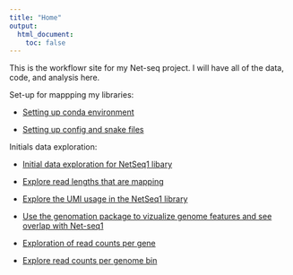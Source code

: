 ```yaml
---
title: "Home"
output:
  html_document:
    toc: false
---
```


This is the workflowr site for my Net-seq project. I will have all of the data, code, and analysis here.  


Set-up for mappping my libraries:  

* [Setting up conda environment](conda.environment.html)  

* [Setting up config and snake files](config.snake.setup.html)  


Initials data exploration:  

* [Initial data exploration for NetSeq1 libary](initial.data.exploration.html)  

* [Explore read lengths that are mapping](map_stats_from_bam.html)  

* [Explore the UMI usage in the NetSeq1 library](explore_umi_usage.html)  

* [Use the genomation package to vizualize genome features and see overlap with Net-seq1](visualize_genomefeatures.html)  

* [Exploration of read counts per gene](reads_in_genes.html)  

* [Explore read counts per genome bin](bin_windows.html)  

